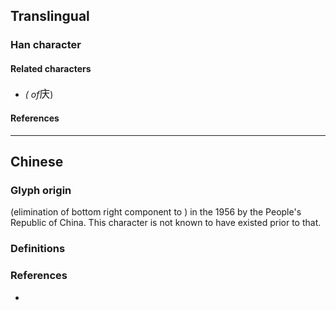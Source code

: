 {{also|慶}}
{{character info/new}}
==Translingual==
{{stroke order|strokes=6}}

===Han character===
{{Han char|rn=53|rad=广|as=03|sn=6|four=00284|canj=IK,XXIK|ids=⿸广大}}

====Related characters====
* {{l|mul|慶}} ''({{w|Traditional Chinese|Traditional form}} of ''<big>庆</big>)

====References====
{{Han ref|kx=0343.201|hdz=20873.070|uh=5E86}}

----

==Chinese==

===Glyph origin===
{{Han simp|慶}} (elimination of bottom right component to {{l|zh|大}}) in the 1956 {{w|Chinese Character Simplification Scheme}} by the People's Republic of China. This character is not known to have existed prior to that. <!-- Refer https://zh.wikisource.org/wiki/漢字簡化方案 -->

===Definitions===
{{zh-see|慶}}

===References===
* {{R:twedu|A01424-004}}